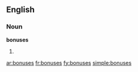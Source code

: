 ==English==

===Noun===
'''bonuses'''

# {{plural of|[[bonus]]}}

[[ar:bonuses]]
[[fr:bonuses]]
[[fy:bonuses]]
[[simple:bonuses]]